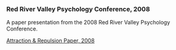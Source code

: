 
### Red River Valley Psychology Conference, 2008

A paper presentation from the 2008 Red River Valley Psychology Conference. 

[Attraction & Repulsion Paper, 2008](https://1drv.ms/b/s!AlhfPEMnS6ZCk23zkxtRd3J8AQqx?e=fVVzrO)
